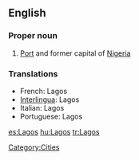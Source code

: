 ==English==
===Proper noun===
{{en-proper noun}}

# [[Port]] and former capital of [[Nigeria]]

===Translations===
*French: Lagos
*[[Interlingua]]: Lagos
*Italian: Lagos {{f}}
*Portuguese: Lagos

[[Category:Cities]]

[[es:Lagos]]
[[hu:Lagos]]
[[tr:Lagos]]